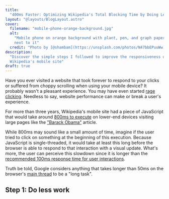 ```yaml
---
title:
  "400ms Faster: Optimizing Wikipedia's Total Blocking Time by Doing Less Work"
layout: "@layouts/BlogLayout.astro"
cover:
  filename: "mobile-phone-orange-background.jpg"
  alt:
    "Mobile phone on orange background with plant, pen, and graph paper laying
    next to it"
  credit: "Photo by [@shambam](https://unsplash.com/photos/N47bbEPuuWw)"
description:
  "Discover the simple steps I followed to improve the responsiveness of
  Wikipedia's mobile site"
draft: true
---
```


Have you ever visited a website that took forever to respond to your clicks or
suffered from choppy scrolling when using your mobile device? It probably wasn't
a pleasant experience. You may have even started
[rage clicking](https://addyosmani.com/blog/usability/). Needless to say,
website performance can make or break a user's experience.

For more than three years, Wikipedia's mobile site had a piece of JavaScript
that would take around
[800ms to execute](https://phabricator.wikimedia.org/T241139) on lower-end
devices visiting large pages like the
["Barack Obama"](https://en.m.wikipedia.org/wiki/Barack_Obama) article.

While 800ms may sound like a small amount of time, imagine if the user tried to
click on something at the beginning of this execution. Because JavaScript is
single-threaded, it would take at least this long before the browser is able to
respond to that interaction with a visual update. What's more, the user can
perceive this slowdown since it is longer than the
[recommended 100ms response time for user interactions](https://web.dev/rail/#response-process-events-in-under-50ms).

Truth be told, Google considers anything that takes longer than 50ms on the
browser's
[main thread](https://developer.mozilla.org/en-US/docs/Glossary/Main_thread) to
be a "long task".

## Step 1: Do less work
